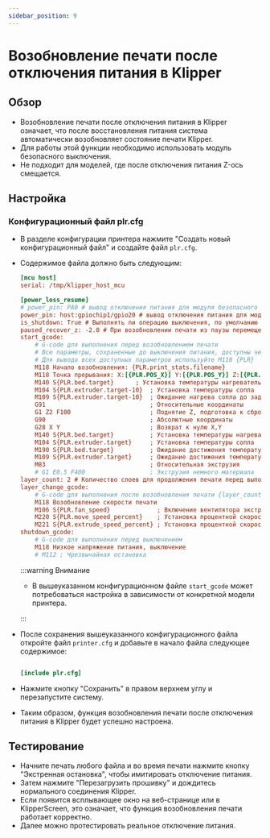 ```yaml
---
sidebar_position: 9
---
```


# Возобновление печати после отключения питания в Klipper

## Обзор

- Возобновление печати после отключения питания в Klipper означает, что после восстановления питания система автоматически возобновляет состояние печати Klipper.
- Для работы этой функции необходимо использовать модуль безопасного выключения.
- Не подходит для моделей, где после отключения питания Z-ось смещается.

## Настройка

### Конфигурационный файл plr.cfg

- В разделе конфигурации принтера нажмите "Создать новый конфигурационный файл" и создайте файл `plr.cfg`.
- Содержимое файла должно быть следующим:

    ```cfg
    [mcu host]   
    serial: /tmp/klipper_host_mcu
    
    [power_loss_resume]
    # power_pin: PA0 # вывод отключения питания для модуля безопасного выключения, подключенный к выводу PA0 нижнего контроллера
    power_pin: host:gpiochip1/gpio20 # вывод отключения питания для модуля безопасного выключения, подключенный к выводу PA21 верхнего контроллера
    is_shutdown: True # Выполнять ли операцию выключения, по умолчанию включено
    paused_recover_z: -2.0 # При возобновлении печати из паузы перемещение по Z, по умолчанию не производится
    start_gcode:
        # G-code для выполнения перед возобновлением печати
        # Все параметры, сохраненные до выключения питания, доступны через {PLR}
        # Для вывода всех доступных параметров используйте M118 {PLR}
        M118 Начало возобновления: {PLR.print_stats.filename}
        M118 Точка прерывания: X:[{PLR.POS_X}] Y:[{PLR.POS_Y}] Z:[{PLR.POS_Z}] E:[{PLR.POS_E}]
        M140 S{PLR.bed.target}      ; Установка температуры нагревательной платформы
        M104 S{PLR.extruder.target-10}  ; Установка температуры сопла
        M109 S{PLR.extruder.target-10}  ; Ожидание нагрева сопла до заданной температуры
        G91                             ; Относительные координаты
        G1 Z2 F100                      ; Поднятие Z, подготовка к сбросу X,Y
        G90                             ; Абсолютные координаты
        G28 X Y                         ; Возврат к нулю X,Y
        M140 S{PLR.bed.target}          ; Установка температуры нагревательной платформы
        M104 S{PLR.extruder.target}     ; Установка температуры сопла
        M190 S{PLR.bed.target}          ; Ожидание достижения температуры нагревательной платформы
        M109 S{PLR.extruder.target}     ; Ожидание достижения температуры сопла
        M83                             ; Относительная экструзия
        # G1 E0.5 F400                  ; Экструзия немного материала
    layer_count: 2 # Количество слоев для продолжения печати перед выполнением layer_change_gcode
    layer_change_gcode:                
        # G-code для выполнения после возобновления печати {layer_count} слоев
        M118 Возобновление скорости печати
        M106 S{PLR.fan_speed}             ; Включение вентилятора экструдера
        M220 S{PLR.move_speed_percent}    ; Установка процентной скорости движения
        M221 S{PLR.extrude_speed_percent} ; Установка процентной скорости экструзии
    shutdown_gcode:
        # G-code для выполнения перед выключением
        M118 Низкое напряжение питания, выключение
        # M112 ; Чрезвычайная остановка

    ```

    :::warning Внимание

    - В вышеуказанном конфигурационном файле `start_gcode` может потребоваться настройка в зависимости от конкретной модели принтера.

    :::

- После сохранения вышеуказанного конфигурационного файла откройте файл `printer.cfg` и добавьте в начало файла следующее содержимое:

    ```cfg

    [include plr.cfg]

    ```

- Нажмите кнопку "Сохранить" в правом верхнем углу и перезапустите систему.
- Таким образом, функция возобновления печати после отключения питания в Klipper будет успешно настроена.

## Тестирование

- Начните печать любого файла и во время печати нажмите кнопку "Экстренная остановка", чтобы имитировать отключение питания.
- Затем нажмите "Перезагрузить прошивку" и дождитесь нормального соединения Klipper.
- Если появится всплывающее окно на веб-странице или в KlipperScreen, это означает, что функция возобновления печати работает корректно.
- Далее можно протестировать реальное отключение питания.
